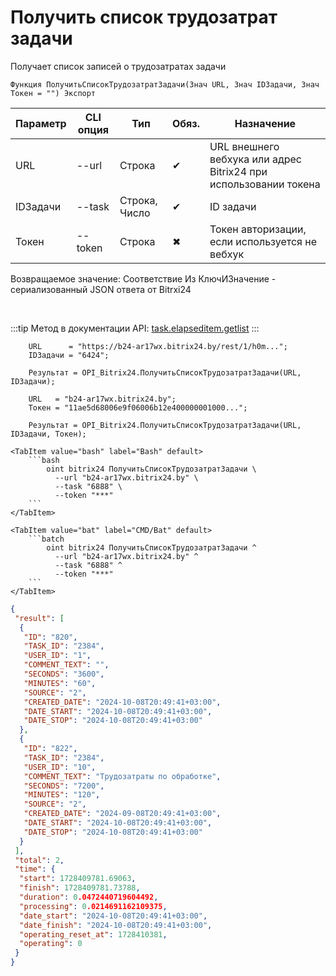 ﻿---
sidebar_position: 3
description: Получить список трудозатрат задачи и другие функции для работы с Bitrix24 в Открытом пакете интеграций - бесплатной open-source библиотеке интеграций для 1С:Предприятие 8, OneScript и CLI
keywords: [1C, 1С, 1С:Предприятие, 1С:Предприятие 8.3, API, Интеграция, Сервисы, Обмен, OneScript, CLI, Bitrix24]
---


# Получить список трудозатрат задачи
 Получает список записей о трудозатратах задачи



`Функция ПолучитьСписокТрудозатратЗадачи(Знач URL, Знач IDЗадачи, Знач Токен = "") Экспорт`

  | Параметр | CLI опция | Тип | Обяз. | Назначение |
  |-|-|-|-|-|
  | URL | --url | Строка | &#x2714; | URL внешнего вебхука или адрес Bitrix24 при использовании токена |
  | IDЗадачи | --task | Строка, Число | &#x2714; | ID задачи |
  | Токен | --token | Строка | &#x2716; | Токен авторизации, если используется не вебхук |

  
  Возвращаемое значение:   Соответствие Из КлючИЗначение - сериализованный JSON ответа от Bitrxi24

<br/>

:::tip
Метод в документации API: [task.elapseditem.getlist](https://dev.1c-bitrix.ru/rest_help/tasks/task/elapseditem/getlist.php)
:::
<br/>



```bsl title="Пример использования для 1С:Предприятие/OneScript"
    URL      = "https://b24-ar17wx.bitrix24.by/rest/1/h0m...";
    IDЗадачи = "6424";

    Результат = OPI_Bitrix24.ПолучитьСписокТрудозатратЗадачи(URL, IDЗадачи);

    URL   = "b24-ar17wx.bitrix24.by";
    Токен = "11ae5d68006e9f06006b12e400000001000...";

    Результат = OPI_Bitrix24.ПолучитьСписокТрудозатратЗадачи(URL, IDЗадачи, Токен);
```
    

 <Tabs>
  
    <TabItem value="bash" label="Bash" default>
        ```bash
            oint bitrix24 ПолучитьСписокТрудозатратЗадачи \
              --url "b24-ar17wx.bitrix24.by" \
              --task "6888" \
              --token "***"
        ```
    </TabItem>
  
    <TabItem value="bat" label="CMD/Bat" default>
        ```batch
            oint bitrix24 ПолучитьСписокТрудозатратЗадачи ^
              --url "b24-ar17wx.bitrix24.by" ^
              --task "6888" ^
              --token "***"
        ```
    </TabItem>
</Tabs>


```json title="Результат"
{
 "result": [
  {
   "ID": "820",
   "TASK_ID": "2384",
   "USER_ID": "1",
   "COMMENT_TEXT": "",
   "SECONDS": "3600",
   "MINUTES": "60",
   "SOURCE": "2",
   "CREATED_DATE": "2024-10-08T20:49:41+03:00",
   "DATE_START": "2024-10-08T20:49:41+03:00",
   "DATE_STOP": "2024-10-08T20:49:41+03:00"
  },
  {
   "ID": "822",
   "TASK_ID": "2384",
   "USER_ID": "10",
   "COMMENT_TEXT": "Трудозатраты по обработке",
   "SECONDS": "7200",
   "MINUTES": "120",
   "SOURCE": "2",
   "CREATED_DATE": "2024-09-08T20:49:41+03:00",
   "DATE_START": "2024-10-08T20:49:41+03:00",
   "DATE_STOP": "2024-10-08T20:49:41+03:00"
  }
 ],
 "total": 2,
 "time": {
  "start": 1728409781.69063,
  "finish": 1728409781.73788,
  "duration": 0.0472440719604492,
  "processing": 0.0214691162109375,
  "date_start": "2024-10-08T20:49:41+03:00",
  "date_finish": "2024-10-08T20:49:41+03:00",
  "operating_reset_at": 1728410381,
  "operating": 0
 }
}
```
